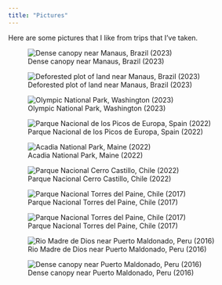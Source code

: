 ```yaml
---
title: "Pictures"
---
```


Here are some pictures that I like from trips that I've taken.

::: {layout-ncol=2}
![Dense canopy near Manaus, Brazil (2023)](pictures_low_quality/picture_manaus_1.jpeg)

![Deforested plot of land near Manaus, Brazil (2023)](pictures_low_quality/picture_manaus_2.jpeg)

![Olympic National Park, Washington (2023)](pictures_low_quality/picture_olympic.jpeg)

![Parque Nacional de los Picos de Europa, Spain (2022)](pictures_low_quality/picture_spain.jpeg)

![Acadia National Park, Maine (2022)](pictures_low_quality/picture_acadia.jpeg)

![Parque Nacional Cerro Castillo, Chile (2022)](pictures_low_quality/picture_castillo.jpeg)

![Parque Nacional Torres del Paine, Chile (2017)](pictures_low_quality/picture_torres_1.jpeg)

![Parque Nacional Torres del Paine, Chile (2017)](pictures_low_quality/picture_torres_2.jpeg)

![Rio Madre de Dios near Puerto Maldonado, Peru (2016)](pictures_low_quality/picture_peru_1.jpeg)

![Dense canopy near Puerto Maldonado, Peru (2016)](pictures_low_quality/picture_peru_2.jpeg)

:::